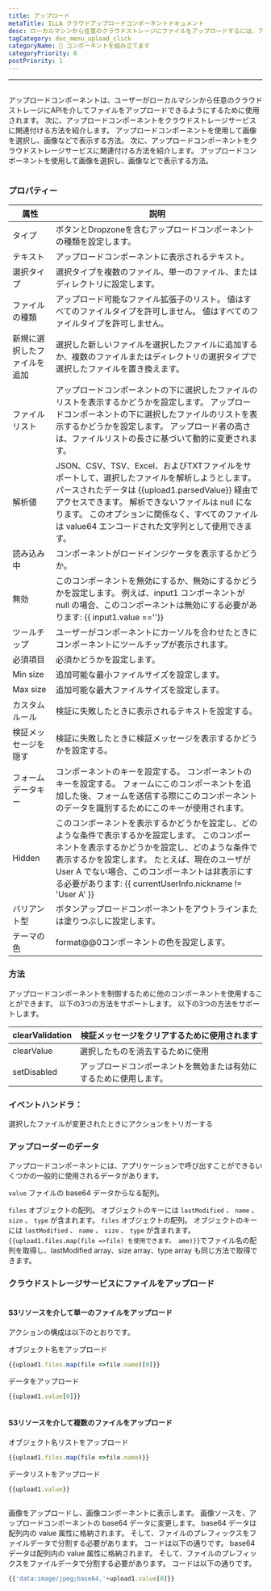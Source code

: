 ```yaml
---
title: アップロード
metaTitle: ILLA クラウドアップロードコンポーネントドキュメント
desc: ローカルマシンから任意のクラウドストレージにファイルをアップロードするには、アップロードコンポーネントを使用します
tagCategory: doc_menu_upload_click
categoryName: 🧬 コンポーネントを組み立てます
categoryPriority: 6
postPriority: 1
---
```


* * *

## <h2 hidden>アップロード</h2>

アップロードコンポーネントは、ユーザーがローカルマシンから任意のクラウドストレージにAPIを介してファイルをアップロードできるようにするために使用されます。 次に、アップロードコンポーネントをクラウドストレージサービスに関連付ける方法を紹介します。 アップロードコンポーネントを使用して画像を選択し、画像などで表示する方法。 次に、アップロードコンポーネントをクラウドストレージサービスに関連付ける方法を紹介します。 アップロードコンポーネントを使用して画像を選択し、画像などで表示する方法。

<img src='https://cdn.illacloud.com/official-website/img/docs/upload1.png' alt="" />

### プロパティー

| 属性             | 説明                                                                                                                                                                                    |
| -------------- | ------------------------------------------------------------------------------------------------------------------------------------------------------------------------------------- |
| タイプ            | ボタンとDropzoneを含むアップロードコンポーネントの種類を設定します。                                                                                                                                                |
| テキスト           | アップロードコンポーネントに表示されるテキスト。                                                                                                                                                              |
| 選択タイプ          | 選択タイプを複数のファイル、単一のファイル、またはディレクトリに設定します。                                                                                                                                                |
| ファイルの種類        | アップロード可能なファイル拡張子のリスト。 値はすべてのファイルタイプを許可しません。 値はすべてのファイルタイプを許可しません。                                                                                                                     |
| 新規に選択したファイルを追加 | 選択した新しいファイルを選択したファイルに追加するか、複数のファイルまたはディレクトリの選択タイプで選択したファイルを置き換えます。                                                                                                                    |
| ファイルリスト        | アップロードコンポーネントの下に選択したファイルのリストを表示するかどうかを設定します。 アップロードコンポーネントの下に選択したファイルのリストを表示するかどうかを設定します。 アップロード者の高さは、ファイルリストの長さに基づいて動的に変更されます。                                                       |
| 解析値            | JSON、CSV、TSV、Excel、およびTXTファイルをサポートして、選択したファイルを解析しようとします。 パースされたデータは {{upload1.parsedValue}} 経由でアクセスできます。 解析できないファイルは null になります。 このオプションに関係なく、すべてのファイルは value64 エンコードされた文字列として使用できます。 |
| 読み込み中          | コンポーネントがロードインジケータを表示するかどうか。                                                                                                                                                           |
| 無効             | このコンポーネントを無効にするか、無効にするかどうかを設定します。 例えば、input1 コンポーネントが null の場合、このコンポーネントは無効にする必要があります: {{ input1.value ==''}}                                                                         |
| ツールチップ         | ユーザーがコンポーネントにカーソルを合わせたときにコンポーネントにツールチップが表示されます。                                                                                                                                       |
| 必須項目           | 必須かどうかを設定します。                                                                                                                                                                         |
| Min size       | 追加可能な最小ファイルサイズを設定します。                                                                                                                                                                 |
| Max size       | 追加可能な最大ファイルサイズを設定します。                                                                                                                                                                 |
| カスタムルール        | 検証に失敗したときに表示されるテキストを設定する。                                                                                                                                                             |
| 検証メッセージを隠す     | 検証に失敗したときに検証メッセージを表示するかどうかを設定する。                                                                                                                                                      |
| フォームデータキー      | コンポーネントのキーを設定する。 コンポーネントのキーを設定する。 フォームにこのコンポーネントを追加した後、フォームを送信する際にこのコンポーネントのデータを識別するためにこのキーが使用されます。                                                                                   |
| Hidden         | このコンポーネントを表示するかどうかを設定し、どのような条件で表示するかを設定します。 このコンポーネントを表示するかどうかを設定し、どのような条件で表示するかを設定します。 たとえば、現在のユーザが User A でない場合、このコンポーネントは非表示にする必要があります: {{ currentUserInfo.nickname != 'User A' }} |
| バリアント型         | ボタンアップロードコンポーネントをアウトラインまたは塗りつぶしに設定します。                                                                                                                                                |
| テーマの色          | format@@0コンポーネントの色を設定します。                                                                                                                                                             |

### 方法

アップロードコンポーネントを制御するために他のコンポーネントを使用することができます。 以下の3つの方法をサポートします。 以下の3つの方法をサポートします。

| clearValidation | 検証メッセージをクリアするために使用されます            |
| --------------- | --------------------------------- |
| clearValue      | 選択したものを消去するために使用                  |
| setDisabled     | アップロードコンポーネントを無効または有効にするために使用します。 |

### イベントハンドラ：

選択したファイルが変更されたときにアクションをトリガーする

### アップローダーのデータ

アップロードコンポーネントには、アプリケーションで呼び出すことができるいくつかの一般的に使用されるデータがあります。

`value` ファイルの base64 データからなる配列。 

`files` オブジェクトの配列。 オブジェクトのキーには `lastModified` 、 `name` 、 `size` 、 `type` が含まれます。 `files` オブジェクトの配列。 オブジェクトのキーには `lastModified` 、 `name` 、 `size` 、 `type` が含まれます。 `{{upload1.files.map(file =>file) を使用できます。 ame)}}`でファイル名の配列を取得し、lastModified array、size array、type array も同じ方法で取得できます。 

### クラウドストレージサービスにファイルをアップロード

<img src='https://cdn.illacloud.com/official-website/img/docs/upload2.gif' alt="" />

#### S3リソースを介して単一のファイルをアップロード

アクションの構成は以下のとおりです。 

オブジェクト名をアップロード

```jsx
{{upload1.files.map(file =>file.name)[0]}}
```

データをアップロード

```jsx
{{upload1.value[0]}}
```

<img src='https://cdn.illacloud.com/official-website/img/docs/upload3.png' alt="" />

#### S3リソースを介して複数のファイルをアップロード

オブジェクト名リストをアップロード

```jsx
{{upload1.files.map(file =>file.name)}}
```

データリストをアップロード

```jsx
{{upload1.value}}
```

<img src='https://cdn.illacloud.com/official-website/img/docs/upload4.png' alt="" />

画像をアップロードし、画像コンポーネントに表示します。
画像ソースを、アップロードコンポーネントの base64 データに変更します。 base64 データは配列内の value 属性に格納されます。 そして、ファイルのプレフィックスをファイルデータで分割する必要があります。 コードは以下の通りです。 base64 データは配列内の value 属性に格納されます。 そして、ファイルのプレフィックスをファイルデータで分割する必要があります。 コードは以下の通りです。 

```jsx
{{'data:image/jpeg;base64,'+upload1.value[0]}}
```

<img src='https://cdn.illacloud.com/official-website/img/docs/upload5.gif' alt="" />
